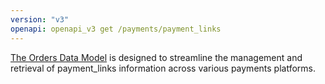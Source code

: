 ```yaml
---
version: "v3"
openapi: openapi_v3 get /payments/payment_links
---
```


[The Orders Data Model](https://docs.rootfi.dev/api-reference/payment_links/overview) is designed to streamline the management and retrieval of payment_links information across various payments platforms.
